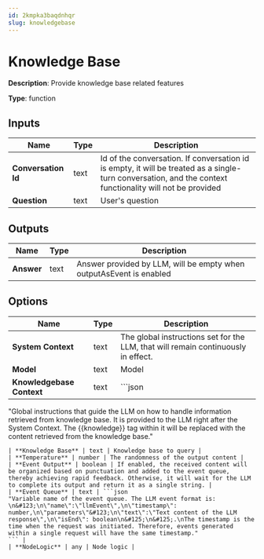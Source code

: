 ```yaml
---
id: 2kmpka3baqdnhqr
slug: knowledgebase
---
```


# Knowledge Base

**Description**: Provide knowledge base related features

**Type**: function

## Inputs

| Name | Type | Description |
| --- | --- | --- |
| **Conversation Id** | text | Id of the conversation. If conversation id is empty, it will be treated as a single-turn conversation, and the context functionality will not be provided |
| **Question** | text | User's question |
## Outputs

| Name | Type | Description |
| --- | --- | --- |
| **Answer** | text | Answer provided by LLM, will be empty when outputAsEvent is enabled |
## Options

| Name | Type | Description |
| --- | --- | --- |
| **System Context** | text | The global instructions set for the LLM, that will remain continuously in effect. |
| **Model** | text | Model |
| **Knowledgebase Context** | text | ```json
"Global instructions that guide the LLM on how to handle information retrieved from knowledge base. It is provided to the LLM right after the System Context. The &#123;&#123;knowledge&#125;&#125; tag within it will be replaced with the content retrieved from the knowledge base."
``` |
| **Knowledge Base** | text | Knowledge base to query |
| **Temperature** | number | The randomness of the output content |
| **Event Output** | boolean | If enabled, the received content will be organized based on punctuation and added to the event queue, thereby achieving rapid feedback. Otherwise, it will wait for the LLM to complete its output and return it as a single string. |
| **Event Queue** | text | ```json
"Variable name of the event queue. The LLM event format is: \n&#123;\n\"name\":\"llmEvent\",\n\"timestamp\": number,\n\"parameters\"&#123;\n\"text\":\"Text content of the LLM response\",\n\"isEnd\": boolean\n&#125;\n&#125;.\nThe timestamp is the time when the request was initiated. Therefore, events generated within a single request will have the same timestamp."
``` |
| **NodeLogic** | any | Node logic |

